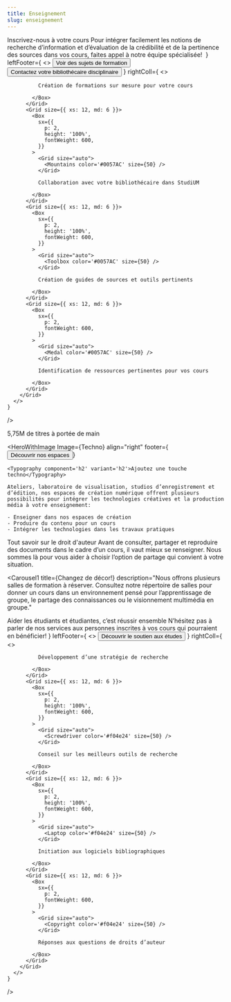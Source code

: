 ```yaml
---
title: Enseignement
slug: enseignement
---
```



<SuperHero
  title="Épauler l'enseignement, c'est notre rayon"
  imageName='enseignement'
/>

<Section bg="bleu100">
  <HeroWithText2
    leftColl={
      <>
        <Typography component="h2" variant="h2">Inscrivez-nous à votre cours</Typography>
        <Typography>Pour intégrer facilement les notions de recherche d’information et d’évaluation de la crédibilité et de la pertinence des sources dans vos cours, faites appel à notre équipe spécialisée! </Typography>
      </>
    }
    leftFooter={
      <>
        <Button secondary href="formations-cours">Voir des sujets de formation</Button>
        <Button primary href="../nous-joindre/notre-equipe.mdx">Contactez votre bibliothécaire disciplinaire</Button>
      </>
    }
    rightColl={
      <>
        <Grid container spacing={2}>
          <Grid size={{ xs: 12, md: 6 }}>
            <Box
              sx={{
                p: 2,
                height: '100%',
                fontWeight: 600,
              }}
            >
              <Grid size="auto">
                <ChalkboardTeacher color='#0057AC' size={50} />
              </Grid>

              Création de formations sur mesure pour votre cours

            </Box>
          </Grid>
          <Grid size={{ xs: 12, md: 6 }}>
            <Box
              sx={{
                p: 2,
                height: '100%',
                fontWeight: 600,
              }}
            >
              <Grid size="auto">
                <Mountains color='#0057AC' size={50} />
              </Grid>

              Collaboration avec votre bibliothécaire dans StudiUM

            </Box>
          </Grid>
          <Grid size={{ xs: 12, md: 6 }}>
            <Box
              sx={{
                p: 2,
                height: '100%',
                fontWeight: 600,
              }}
            >
              <Grid size="auto">
                <Toolbox color='#0057AC' size={50} />
              </Grid>

              Création de guides de sources et outils pertinents

            </Box>
          </Grid>
          <Grid size={{ xs: 12, md: 6 }}>
            <Box
              sx={{
                p: 2,
                fontWeight: 600,
              }}
            >
              <Grid size="auto">
                <Medal color='#0057AC' size={50} />
              </Grid>

              Identification de ressources pertinentes pour vos cours

            </Box>
          </Grid>
        </Grid>
      </>
    }
  />

</Section>

<Section>
<Typography component="h2" variant="display2">5,75M de titres à portée de main</Typography>



 <RichList>
    <RichListItemWithLink 
      title="Réserve de cours"
      description="Assurez un accès aux documents importants dans le cadre de vos cours en créant une réserve de cours pour la session."
      href="reserve"
      linkText="Mettre un livre à la réserve"
    />
    <RichListItemWithLink 
      title="Suggestion d’achat"
      description="Il vous manque un document qui serait utile pour votre cours? Nous l’achèterons pour vous !"
      href="../nous-joindre/suggestion-achat"
      linkText="Faire une suggestion"
    />
    <RichListItemWithLink 
      title="Collections spéciales"
      description="Nous conservons plus de 150 000 documents anciens, rares ou précieux, qui sont entièrement à la disposition de la communauté UdeM pour la consultation et la recherche."
      href="https://calypso.bib.umontreal.ca/"
      linkText="En savoir plus"
    />
  </RichList>

</Section>


<Section bg='bleu600'>

  <HeroWithImage
    Image={Techno}
    align="right"
    footer={<Button primary href='/espaces/'>Découvrir nos espaces</Button>}
  >
    <Typography component='h2' variant='h2'>Ajoutez une touche techno</Typography>
    
    Ateliers, laboratoire de visualisation, studios d’enregistrement et d’édition, nos espaces de création numérique offrent plusieurs possibilités pour intégrer les technologies créatives et la production média à votre enseignement:
  
    - Enseigner dans nos espaces de création
    - Produire du contenu pour un cours
    - Intégrer les technologies dans les travaux pratiques

  </HeroWithImage>
</Section>

<Section>
  <Typography component="h2" variant="display2">Tout savoir sur le droit d'auteur</Typography>
  <Typography> Avant de consulter, partager et reproduire des documents dans le cadre d’un cours, il vaut mieux se renseigner. Nous sommes là pour vous aider à choisir l’option de partage qui convient à votre situation.</Typography>


  <RichList>
    <RichListItemWithLink
      title="Donner accès aux lectures suggérées"
      description="Partager des documents tout en respectant le droit d'auteur? Vous pouvez le faire grâce à la licence Copidec, aux abonnements des bibliothèques ou selon les exceptions prévues par le droit d'auteur."
      href="https://boite-outils.bib.umontreal.ca/c.php?g=740213&p=5341400"
      linkText="Voir les informations"
    />
    <RichListItemWithLink 
      title="Déclaration de reproduction"
      description="Si vous devez utiliser du matériel protégé dans votre cours, vous devez déclarer vos reproductions en vertu de la licence Copibec, via l’outil Savia."
      href="https://boite-outils.bib.umontreal.ca/recherche/declaration-reproduction"
      linkText="Faire une déclaration"
    />
    <RichListItemWithLink 
      title="Autres services"
      description="Notre équipe offre également du soutien au droit d’auteur en contexte de recherche."
      href="../recherche"
      linkText="Voir les services pour la recherche"
    />
  </RichList>
</Section>


    
<Section bg='vertFonce'>

<Carousel1
    title={<Typography component="h2" variant="h2Carousel">Changez de décor!</Typography>}
    description="Nous offrons plusieurs salles de formation à réserver. Consultez notre répertoire de salles pour donner un cours dans un environnement pensé pour l’apprentissage de groupe, le partage des connaissances ou le visionnement multimédia en groupe."
  >

<CardWithImage
        title="Salle didactique de Thérèse-Gouin-Décarie"
        Image={Didactheque}
        href="https://calendrier.bib.umontreal.ca/space/19189"
        moreText="En savoir plus"
      /> 

<CardWithImage
        title="Salle didactique du Campus de Laval"
        Image={Didactheque}
        href="https://calendrier.bib.umontreal.ca/space/17823"
        moreText="En savoir plus"
      /> 

<CardWithImage
        title="Salle de formation"
        Image={Didactheque}
        href="#"
        moreText="En savoir plus"
      /> 
  </Carousel1>

</Section>

<Section bg="rose300">
  <HeroWithText2
    leftColl={
      <>
        <Typography component="h2" variant="h2">Aider les étudiants et étudiantes, c’est réussir ensemble</Typography>
        <Typography>N’hésitez pas à parler de nos services aux personnes inscrites à vos cours qui pourraient en bénéficier! </Typography>
      </>
    }
    leftFooter={
      <>
        <Button primary href="../etudes">Découvrir le soutien aux études</Button>
      </>
    }
    rightColl={
      <>
        <Grid container spacing={2}>
          <Grid size={{ xs: 12, md: 6 }}>
            <Box
              sx={{
                p: 2,
                height: '100%',
                fontWeight: 600,
              }}
            >
              <Grid size="auto">
                <MagnifyingGlass color='#f04e24' size={50} />
              </Grid>

              Développement d’une stratégie de recherche

            </Box>
          </Grid>
          <Grid size={{ xs: 12, md: 6 }}>
            <Box
              sx={{
                p: 2,
                height: '100%',
                fontWeight: 600,
              }}
            >
              <Grid size="auto">
                <Screwdriver color='#f04e24' size={50} />
              </Grid>

              Conseil sur les meilleurs outils de recherche

            </Box>
          </Grid>
          <Grid size={{ xs: 12, md: 6 }}>
            <Box
              sx={{
                p: 2,
                height: '100%',
                fontWeight: 600,
              }}
            >
              <Grid size="auto">
                <Laptop color='#f04e24' size={50} />
              </Grid>

              Initiation aux logiciels bibliographiques

            </Box>
          </Grid>
          <Grid size={{ xs: 12, md: 6 }}>
            <Box
              sx={{
                p: 2,
                fontWeight: 600,
              }}
            >
              <Grid size="auto">
                <Copyright color='#f04e24' size={50} />
              </Grid>

              Réponses aux questions de droits d’auteur

            </Box>
          </Grid>
        </Grid>
      </>
    }
  />

</Section>
